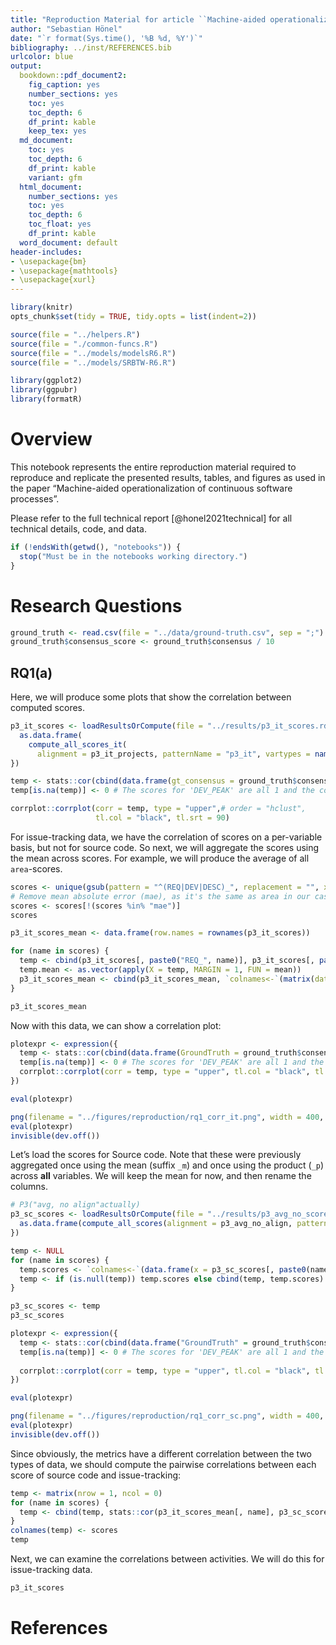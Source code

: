 ```yaml
---
title: "Reproduction Material for article ``Machine-aided operationalization of continuous software processes''"
author: "Sebastian Hönel"
date: "`r format(Sys.time(), '%B %d, %Y')`"
bibliography: ../inst/REFERENCES.bib
urlcolor: blue
output:
  bookdown::pdf_document2:
    fig_caption: yes
    number_sections: yes
    toc: yes
    toc_depth: 6
    df_print: kable
    keep_tex: yes
  md_document:
    toc: yes
    toc_depth: 6
    df_print: kable
    variant: gfm
  html_document:
    number_sections: yes
    toc: yes
    toc_depth: 6
    toc_float: yes
    df_print: kable
  word_document: default
header-includes:
- \usepackage{bm}
- \usepackage{mathtools}
- \usepackage{xurl}
---
```


\newcommand*\mean[1]{\overline{#1}}
\newcommand{\norm}[1]{\left\lvert#1\right\rvert}
\newcommand{\infdiv}[2]{#1\;\|\;#2}

```r
library(knitr)
opts_chunk$set(tidy = TRUE, tidy.opts = list(indent=2))
```

```r
source(file = "../helpers.R")
source(file = "./common-funcs.R")
source(file = "../models/modelsR6.R")
source(file = "../models/SRBTW-R6.R")

library(ggplot2)
library(ggpubr)
library(formatR)
```



# Overview

This notebook represents the entire reproduction material required to reproduce and replicate the presented results, tables, and figures as used in the paper "Machine-aided operationalization of continuous software processes".

Please refer to the full technical report [@honel2021technical] for all technical details, code, and data.


```r
if (!endsWith(getwd(), "notebooks")) {
  stop("Must be in the notebooks working directory.")
}
```


# Research Questions

```r
ground_truth <- read.csv(file = "../data/ground-truth.csv", sep = ";")
ground_truth$consensus_score <- ground_truth$consensus / 10
```

## RQ1(a)

Here, we will produce some plots that show the correlation between computed scores.

```r
p3_it_scores <- loadResultsOrCompute(file = "../results/p3_it_scores.rds", computeExpr = {
  as.data.frame(
    compute_all_scores_it(
      alignment = p3_it_projects, patternName = "p3_it", vartypes = names(p3_it_signals)))
})
```


```r
temp <- stats::cor(cbind(data.frame(gt_consensus = ground_truth$consensus_score), p3_it_scores[,]))
temp[is.na(temp)] <- 0 # The scores for 'DEV_PEAK' are all 1 and the correlation therefore is NA

corrplot::corrplot(corr = temp, type = "upper",# order = "hclust",
                   tl.col = "black", tl.srt = 90)
```

For issue-tracking data, we have the correlation of scores on a per-variable basis, but not for source code. So next, we will aggregate the scores using the mean across scores. For example, we will produce the average of all `area`-scores.

```r
scores <- unique(gsub(pattern = "^(REQ|DEV|DESC)_", replacement = "", x = colnames(p3_it_scores)))
# Remove mean absolute error (mae), as it's the same as area in our case, since the segment length equaled 1.
scores <- scores[!(scores %in% "mae")]
scores
```

```r
p3_it_scores_mean <- data.frame(row.names = rownames(p3_it_scores))

for (name in scores) {
  temp <- cbind(p3_it_scores[, paste0("REQ_", name)], p3_it_scores[, paste0("DEV_", name)], p3_it_scores[, paste0("DESC_", name)])
  temp.mean <- as.vector(apply(X = temp, MARGIN = 1, FUN = mean))
  p3_it_scores_mean <- cbind(p3_it_scores_mean, `colnames<-`(matrix(data = temp.mean, ncol = 1), name))
}

p3_it_scores_mean
```

Now with this data, we can show a correlation plot:

```r
plotexpr <- expression({
  temp <- stats::cor(cbind(data.frame(GroundTruth = ground_truth$consensus_score), p3_it_scores_mean[,]))
  temp[is.na(temp)] <- 0 # The scores for 'DEV_PEAK' are all 1 and the correlation therefore is NA
  corrplot::corrplot(corr = temp, type = "upper", tl.col = "black", tl.srt = 90)
})

eval(plotexpr)
```

```r
png(filename = "../figures/reproduction/rq1_corr_it.png", width = 400, height = 400)
eval(plotexpr)
invisible(dev.off())
```


Let's load the scores for Source code. Note that these were previously aggregated once using the mean (suffix `_m`) and once using the product (`_p`) across __all__ variables. We will keep the mean for now, and then rename the columns.

```r
# P3("avg, no align"actually)
p3_sc_scores <- loadResultsOrCompute(file = "../results/p3_avg_no_scores.rds", computeExpr = {
  as.data.frame(compute_all_scores(alignment = p3_avg_no_align, patternName = "p3_avg"))
})

temp <- NULL
for (name in scores) {
  temp.scores <- `colnames<-`(data.frame(x = p3_sc_scores[, paste0(name, "_m")]), name)
  temp <- if (is.null(temp)) temp.scores else cbind(temp, temp.scores)
}

p3_sc_scores <- temp
p3_sc_scores
```

```r
plotexpr <- expression({
  temp <- stats::cor(cbind(data.frame("GroundTruth" = ground_truth$consensus_score), p3_sc_scores[,]))
  temp[is.na(temp)] <- 0 # The scores for 'DEV_PEAK' are all 1 and the correlation therefore is NA
  
  corrplot::corrplot(corr = temp, type = "upper", tl.col = "black", tl.srt = 90)
})

eval(plotexpr)
```

```r
png(filename = "../figures/reproduction/rq1_corr_sc.png", width = 400, height = 400)
eval(plotexpr)
invisible(dev.off())
```


Since obviously, the metrics have a different correlation between the two types of data, we should compute the pairwise correlations between each score of source code and issue-tracking:

```r
temp <- matrix(nrow = 1, ncol = 0)
for (name in scores) {
  temp <- cbind(temp, stats::cor(p3_it_scores_mean[, name], p3_sc_scores[, name]))
}
colnames(temp) <- scores
temp
```

Next, we can examine the correlations between activities. We will do this for issue-tracking data.

```r
p3_it_scores
```




# References {-}

<div id="refs"></div>

